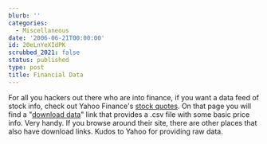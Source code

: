 ```yaml
---
blurb: ''
categories:
  - Miscellaneous
date: '2006-06-21T00:00:00'
id: 20eLnYeXIdPK
scrubbed_2021: false
status: published
type: post
title: Financial Data
---
```


For all you hackers out there who are into finance, if you want a
data feed of stock info, check out Yahoo Finance's
[stock quotes](http://finance.yahoo.com/q?s=yhoo). On that page you
will find a
"[download data](http://finance.yahoo.com/d/quotes.csv?s=YHOO&f=sl1d1t1c1ohgv&e=.csv)"
link that provides a .csv file with some basic price info. Very
handy. If you browse around their site, there are other places that
also have download links. Kudos to Yahoo for providing raw data.
